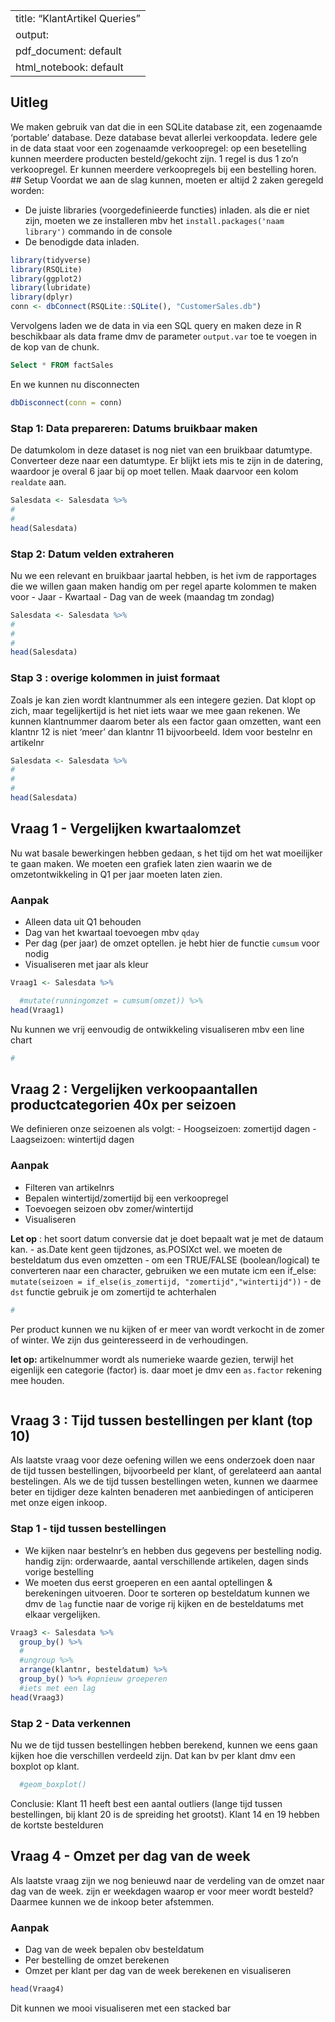 
---
title: "KlantArtikel Queries"
output:
  pdf_document: default
  html_notebook: default
---
## Uitleg
We maken gebruik van dat die in een SQLite database zit, een zogenaamde 'portable' database.  Deze database bevat allerlei verkoopdata.
Iedere gele in de data staat voor een zogenaamde verkoopregel: op een besetelling kunnen meerdere producten besteld/gekocht zijn. 1 regel is dus 1 zo'n verkoopregel. Er kunnen meerdere verkoopregels bij een bestelling horen.
## Setup
Voordat we aan de slag kunnen, moeten er altijd 2 zaken geregeld worden:

- De juiste libraries (voorgedefinieerde functies) inladen. als die er niet zijn, moeten we ze installeren mbv het `install.packages('naam library')` commando in de console
- De benodigde data inladen.

```r
library(tidyverse)
library(RSQLite)
library(ggplot2)
library(lubridate)
library(dplyr)
conn <- dbConnect(RSQLite::SQLite(), "CustomerSales.db")
```

Vervolgens laden we de data in via een SQL query en maken deze in R beschikbaar als data frame dmv de parameter `output.var` toe te voegen in de kop van de chunk.
```sql
Select * FROM factSales
```
En we kunnen nu disconnecten
```r
dbDisconnect(conn = conn)
```
### Stap 1: Data prepareren: Datums bruikbaar maken
De datumkolom in deze dataset is nog niet van een bruikbaar datumtype. Converteer deze naar een datumtype. Er blijkt iets mis te zijn in de datering, waardoor je overal 6 jaar bij op moet tellen. Maak daarvoor een kolom `realdate` aan.

```r
Salesdata <- Salesdata %>%
#
#
head(Salesdata)
```
### Stap 2: Datum velden extraheren
Nu we een relevant en bruikbaar jaartal hebben, is het ivm de rapportages die we willen gaan maken handig om per regel aparte kolommen te maken voor
- Jaar
- Kwartaal
- Dag van de week (maandag tm zondag)
```r
Salesdata <- Salesdata %>%
#
#
#
head(Salesdata)
```
### Stap 3 : overige kolommen in juist formaat
Zoals je kan zien  wordt klantnummer als een integere gezien. Dat klopt op zich, maar tegelijkertijd is het niet iets waar we mee gaan rekenen. We kunnen klantnummer daarom beter als een factor gaan omzetten, want een klantnr 12 is niet 'meer' dan klantnr 11 bijvoorbeeld. Idem voor bestelnr en artikelnr
```r
Salesdata <- Salesdata %>%
#
#
#
head(Salesdata)
```


## Vraag 1 - Vergelijken kwartaalomzet
Nu wat basale bewerkingen hebben gedaan, s het tijd om het wat moeilijker te gaan maken. We moeten een grafiek laten zien waarin we de omzetontwikkeling in Q1 per jaar moeten laten zien.

### Aanpak

- Alleen data uit Q1 behouden
- Dag van het kwartaal toevoegen mbv `qday`
- Per dag (per jaar) de omzet optellen. je hebt hier de functie `cumsum` voor nodig
- Visualiseren met jaar als kleur
```r
Vraag1 <- Salesdata %>%

  #mutate(runningomzet = cumsum(omzet)) %>%
head(Vraag1)
```
Nu kunnen we vrij eenvoudig de ontwikkeling visualiseren mbv een line chart

```r
#
```

## Vraag 2 : Vergelijken verkoopaantallen productcategorien 40x  per seizoen
We definieren onze seizoenen als volgt:
- Hoogseizoen: zomertijd dagen
- Laagseizoen: wintertijd dagen


### Aanpak
- Filteren van artikelnrs
- Bepalen wintertijd/zomertijd bij een verkoopregel
- Toevoegen seizoen obv zomer/wintertijd
- Visualiseren

**Let op** : het soort datum conversie dat je doet bepaalt wat je met de dataum kan. 
- as.Date kent geen tijdzones, as.POSIXct wel. we moeten de besteldatum dus even omzetten
- om een TRUE/FALSE (boolean/logical) te converteren naar een character, gebruiken we een mutate icm een if_else: `mutate(seizoen = if_else(is_zomertijd, "zomertijd","wintertijd"))`
- de `dst` functie gebruik je om zomertijd te achterhalen

```r
#
```
Per product kunnen we nu kijken of er meer van wordt verkocht in de zomer of winter. We zijn dus geinteresseerd in de verhoudingen.

**let op:** artikelnummer wordt als numerieke waarde gezien, terwijl het eigenlijk een categorie (factor) is. daar moet je dmv een `as.factor` rekening mee houden.

```r

```

## Vraag 3 : Tijd tussen bestellingen per klant (top 10)
Als laatste vraag voor deze oefening willen we eens onderzoek doen naar de tijd tussen bestellingen, bijvoorbeeld per klant, of gerelateerd aan aantal bestelingen.
Als we de tijd tussen bestellingen weten, kunnen we daarmee beter en tijdiger deze kalnten benaderen met aanbiedingen of anticiperen met onze eigen inkoop.

### Stap 1 - tijd tussen bestellingen
- We kijken naar bestelnr's  en hebben dus gegevens per bestelling nodig. handig zijn: orderwaarde, aantal verschillende artikelen, dagen sinds vorige bestelling
- We moeten dus eerst groeperen en een aantal optellingen & berekeningen uitvoeren. Door te sorteren op besteldatum kunnen we dmv de `lag` functie naar de vorige rij kijken en de besteldatums met elkaar vergelijken.

```r
Vraag3 <- Salesdata %>%
  group_by() %>%
  #
  #ungroup %>%
  arrange(klantnr, besteldatum) %>%
  group_by() %>% #opnieuw groeperen 
  #iets met een lag
head(Vraag3)
```
 
### Stap 2 - Data verkennen
Nu we de tijd tussen bestellingen hebben berekend, kunnen we eens gaan kijken hoe die verschillen verdeeld zijn. Dat kan bv per klant dmv een boxplot op klant.

```r
  #geom_boxplot()
```
Conclusie: Klant 11 heeft best een aantal outliers (lange tijd tussen bestellingen, bij klant 20 is de spreiding het grootst). Klant 14 en 19 hebben de kortste bestelduren

## Vraag 4 - Omzet per dag van de week
Als laatste vraag zijn we nog benieuwd naar de verdeling van de omzet naar dag van de week. zijn er weekdagen waarop er voor meer wordt besteld? Daarmee kunnen we de inkoop beter afstemmen.

### Aanpak
- Dag van de week bepalen obv besteldatum
- Per bestelling de omzet berekenen
- Omzet per klant per dag van de week berekenen en visualiseren

```r

head(Vraag4)
```
Dit kunnen we mooi visualiseren met een stacked bar

```r

```

